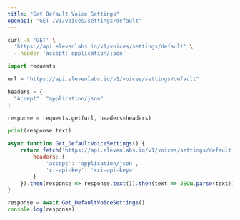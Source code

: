 ```yaml
---
title: "Get Default Voice Settings"
openapi: "GET /v1/voices/settings/default"
---
```


<RequestExample>

```Bash Curl
curl -X 'GET' \
  'https://api.elevenlabs.io/v1/voices/settings/default' \
  --header 'accept: application/json'
```

```Python Python
import requests

url = "https://api.elevenlabs.io/v1/voices/settings/default"

headers = {
  "Accept": "application/json"
}

response = requests.get(url, headers=headers)

print(response.text)
```

```Javascript Javascript
async function Get_DefaultVoiceSettings() {
    return fetch('https://api.elevenlabs.io/v1/voices/settings/default', {
        headers: {
            'accept': 'application/json',
            'xi-api-key': '<xi-api-key>'
        }
    }).then(response => response.text()).then(text => JSON.parse(text))
}

response = await Get_DefaultVoiceSettings()
console.log(response)
```

</RequestExample>